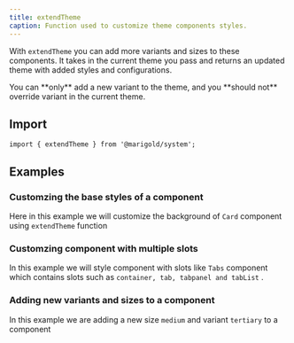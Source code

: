 ```yaml
---
title: extendTheme
caption: Function used to customize theme components styles.
---
```


With `extendTheme` you can add more variants and sizes to these components. It takes in the current theme you pass and returns an updated theme with added styles and configurations.

<Message messageTitle="Adding new variant" variant="warning">
  You can **only** add a new variant to the theme, and you **should not**
  override variant in the current theme.
</Message>

## Import

```tsx
import { extendTheme } from '@marigold/system';
```

## Examples

### Customzing the base styles of a component

Here in this example we will customize the background of `Card` component using `extendTheme` function

<ComponentDemo file="./card-bg.demo.tsx" />

### Customzing component with multiple slots

In this example we will style component with slots like `Tabs` component which contains slots such as `container, tab, tabpanel and tabList` .

<ComponentDemo file="./tabs-slots.demo.tsx" />

### Adding new variants and sizes to a component

In this example we are adding a new size `medium` and variant `tertiary` to a component

<ComponentDemo file="./button-variant.demo.tsx" />

